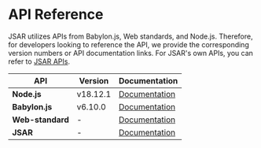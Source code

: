 # API Reference

JSAR utilizes APIs from Babylon.js, Web standards, and Node.js. Therefore, for developers looking to reference the API, we provide the corresponding version numbers or API documentation links. For JSAR's own APIs, you can refer to [JSAR APIs](runtime/jsar-internal-apis).

| API | Version | Documentation |
| --- | --- | --- |
| **Node.js** | v18.12.1 | [Documentation](https://nodejs.org/dist/v18.12.1/docs/api/) |
| **Babylon.js** | v6.10.0 | [Documentation](https://doc.babylonjs.com/typedoc/modules/BABYLON) |
| **Web-standard** | - | [Documentation](runtime/web-apis) |
| **JSAR** | - | [Documentation](runtime/jsar-internal-apis) |
